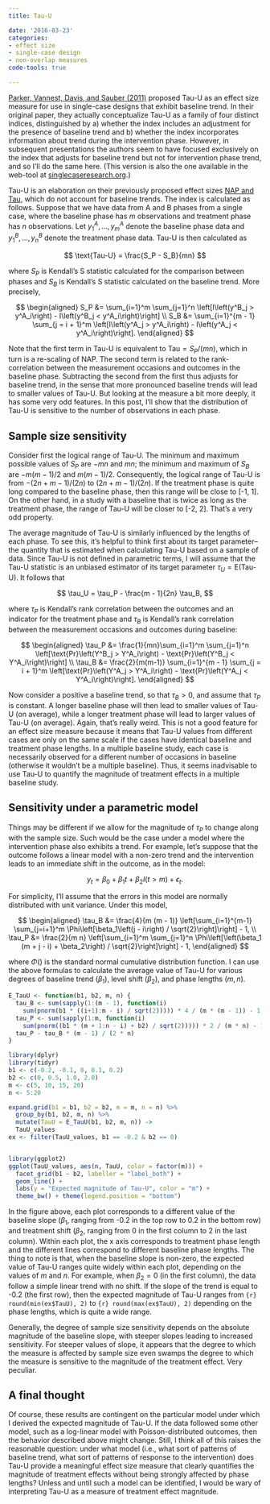```yaml
---
title: Tau-U

date: '2016-03-23'
categories:
- effect size
- single-case design
- non-overlap measures
code-tools: true

---
```


[Parker, Vannest, Davis, and Sauber (2011)](http://doi.org/10.1016/j.beth.2010.08.006) proposed Tau-U as an effect size measure for use in single-case designs that exhibit baseline trend. In their original paper, they actually conceptualize Tau-U as a family of four distinct indices, distinguished by a) whether the index includes an adjustment for the presence of baseline trend and b) whether the index incorporates information about trend during the intervention phase. However, in subsequent presentations the authors seem to have focused exclusively on the index that adjusts for baseline trend but not for intervention phase trend, and so I'll do the same here. (This version is also the one available in the web-tool at [singlecaseresearch.org](http://singlecaseresearch.org/calculators).)

Tau-U is an elaboration on their previously proposed effect sizes [NAP and Tau](/NAP-SEs-and-CIs), which do not account for baseline trends. The index is calculated as follows. Suppose that we have data from A and B phases from a single case, where the baseline phase has $m$ observations and treatment phase has $n$ observations. Let $y^A_1,...,y^A_m$ denote the baseline phase data and $y^B_1,...,y^B_n$ denote the treatment phase data. Tau-U is then calculated as

$$
\text{Tau-U} = \frac{S_P - S_B}{mn}
$$

where $S_P$ is Kendall's S statistic calculated for the comparison between phases and $S_B$ is Kendall's S statistic calculated on the baseline trend. More precisely,

$$
\begin{aligned}
S_P &= \sum_{i=1}^m \sum_{j=1}^n \left[I\left(y^B_j > y^A_i\right) - I\left(y^B_j < y^A_i\right)\right] \\
S_B &= \sum_{i=1}^{m - 1} \sum_{j = i + 1}^m \left[I\left(y^A_j > y^A_i\right) - I\left(y^A_j < y^A_i\right)\right].
\end{aligned}
$$

Note that the first term in Tau-U is equivalent to $\text{Tau} = S_P / (m n)$, which in turn is a re-scaling of NAP. The second term is related to the rank-correlation between the measurement occasions and outcomes in the baseline phase. Subtracting the second from the first thus adjusts for baseline trend, in the sense that more pronounced baseline trends will lead to smaller values of Tau-U. But looking at the measure a bit more deeply, it has some very odd features. In this post, I'll show that the distribution of Tau-U is sensitive to the number of observations in each phase. 

## Sample size sensitivity

Consider first the logical range of Tau-U. The minimum and maximum possible values of $S_P$ are $-m n$ and $m n$; the minimum and maximum of $S_B$ are $-m (m-1) / 2$ and $m (m - 1) / 2$. Consequently, the logical range of Tau-U is from $-(2n + m - 1) / (2n)$ to $(2n + m - 1) / (2n)$. If the treatment phase is quite long compared to the baseline phase, then this range will be close to [-1, 1]. On the other hand, in a study with a baseline that is twice as long as the treatment phase, the range of Tau-U will be closer to [-2, 2]. That's a very odd property.

The average magnitude of Tau-U is similarly influenced by the lengths of each phase. To see this, it's helpful to think first about its target parameter--the quantity that is estimated when calculating Tau-U based on a sample of data. Since Tau-U is not defined in parametric terms, I will assume that the Tau-U statistic is an unbiased estimator of its target parameter $\tau_U = \text{E}\left(\text{Tau-U}\right)$. It follows that

$$
\tau_U = \tau_P - \frac{m - 1}{2n} \tau_B,
$$

where $\tau_P$ is Kendall's rank correlation between the outcomes and an indicator for the treatment phase and $\tau_B$ is Kendall's rank correlation between the measurement occasions and outcomes during baseline:

$$
\begin{aligned}
\tau_P &= \frac{1}{mn}\sum_{i=1}^m \sum_{j=1}^n \left[\text{Pr}\left(Y^B_j > Y^A_i\right) - \text{Pr}\left(Y^B_j < Y^A_i\right)\right] \\
\tau_B &= \frac{2}{m(m-1)} \sum_{i=1}^{m - 1} \sum_{j = i + 1}^m \left[\text{Pr}\left(Y^A_j > Y^A_i\right) - \text{Pr}\left(Y^A_j < Y^A_i\right)\right].
\end{aligned}
$$

Now consider a positive a baseline trend, so that $\tau_B > 0$, and assume that $\tau_P$ is constant. A longer baseline phase will then lead to smaller values of Tau-U (on average), while a longer treatment phase will lead to larger values of Tau-U (on average). Again, that's really weird. This is not a good feature for an effect size measure because it means that Tau-U values from different cases are only on the same scale if the cases have identical baseline and treatment phase lengths. In a multiple baseline study, each case is necessarily observed for a different number of occasions in baseline (otherwise it wouldn't be a multiple baseline). Thus, it seems inadvisable to use Tau-U to quantify the magnitude of treatment effects in a multiple baseline study.

## Sensitivity under a parametric model

Things may be different if we allow for the magnitude of $\tau_P$ to change along with the sample size. Such would be the case under a model where the intervention phase also exhibits a trend. For example, let's suppose that the outcome follows a linear model with a non-zero trend and the intervention leads to an immediate shift in the outcome, as in the model:

$$
y_t = \beta_0 + \beta_1 t + \beta_2 I(t > m) + \epsilon_t.
$$

For simplicity, I'll assume that the errors in this model are normally distributed with unit variance. Under this model, 

$$
\begin{aligned}
\tau_B &= \frac{4}{m (m - 1)} \left[\sum_{i=1}^{m-1} \sum_{j=i+1}^m \Phi\left[\beta_1\left(j - i\right) / \sqrt{2}\right]\right] - 1, \\
\tau_P &= \frac{2}{m n} \left[\sum_{i=1}^m \sum_{j=1}^n \Phi\left[\left(\beta_1 (m + j - i) + \beta_2\right) / \sqrt{2}\right]\right] - 1,
\end{aligned}
$$

where $\Phi()$ is the standard normal cumulative distribution function. I can use the above formulas to calculate the average value of Tau-U for various degrees of baseline trend $(\beta_1)$, level shift $(\beta_2)$, and phase lengths $(m,n)$. 

```r
E_TauU <- function(b1, b2, m, n) {
  tau_B <- sum(sapply(1:(m - 1), function(i) 
    sum(pnorm(b1 * ((i+1):m - i) / sqrt(2))))) * 4 / (m * (m - 1)) - 1
  tau_P <- sum(sapply(1:m, function(i) 
    sum(pnorm((b1 * (m + 1:n - i) + b2) / sqrt(2))))) * 2 / (m * n) - 1
  tau_P - tau_B * (m - 1) / (2 * n)
}

library(dplyr)
library(tidyr)
b1 <- c(-0.2, -0.1, 0, 0.1, 0.2)
b2 <- c(0, 0.5, 1.0, 2.0)
m <- c(5, 10, 15, 20)
n <- 5:20

expand.grid(b1 = b1, b2 = b2, m = m, n = n) %>%
  group_by(b1, b2, m, n) %>% 
  mutate(TauU = E_TauU(b1, b2, m, n)) ->
  TauU_values
ex <- filter(TauU_values, b1 == -0.2 & b2 == 0)


library(ggplot2)
ggplot(TauU_values, aes(n, TauU, color = factor(m))) + 
  facet_grid(b1 ~ b2, labeller = "label_both") + 
  geom_line() + 
  labs(y = "Expected magnitude of Tau-U", color = "m") + 
  theme_bw() + theme(legend.position = "bottom")
```

In the figure above, each plot corresponds to a different value of the baseline slope ($\beta_1$, ranging from -0.2 in the top row to 0.2 in the bottom row) and treatment shift ($\beta_2$, ranging from 0 in the first column to 2 in the last column). Within each plot, the x axis corresponds to treatment phase length and the different lines correspond to different baseline phase lengths. The thing to note is that, when the baseline slope is non-zero, the expected value of Tau-U ranges quite widely within each plot, depending on the values of $m$ and $n$. For example, when $\beta_2 = 0$ (in the first column), the data follow a simple linear trend with no shift. If the slope of the trend is equal to -0.2 (the first row), then the expected magnitude of Tau-U ranges from `{r} round(min(ex$TauU), 2)` to `{r} round(max(ex$TauU), 2)` depending on the phase lengths, which is quite a wide range. 

Generally, the degree of sample size sensitivity depends on the absolute magnitude of the baseline slope, with steeper slopes leading to increased sensitivity. For steeper values of slope, it appears that the degree to which the measure is affected by sample size even swamps the degree to which the measure is sensitive to the magnitude of the treatment effect. Very peculiar.

## A final thought

Of course, these results are contingent on the particular model under which I derived the expected magnitude of Tau-U. If the data followed some other model, such as a log-linear model with Poisson-distributed outcomes, then the behavior described above might change. Still, I think all of this raises the reasonable question: under what model (i.e., what sort of patterns of baseline trend, what sort of patterns of response to the intervention) does Tau-U provide a meaningful effect size measure that clearly quantifies the magnitude of treatment effects without being strongly affected by phase lengths? Unless and until such a model can be identified, I would be wary of interpreting Tau-U as a measure of treatment effect magnitude.
